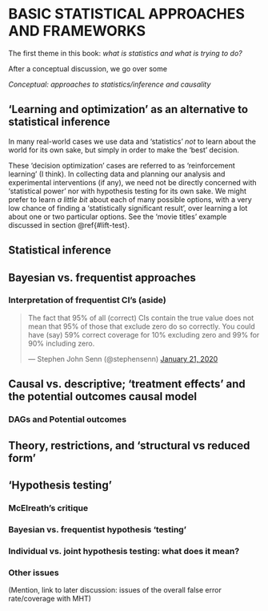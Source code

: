 # **BASIC STATISTICAL APPROACHES AND FRAMEWORKS**  {#conceptual}


The first theme in this book: *what is statistics and what is trying to do?* 

After a conceptual discussion, we go over some 

*Conceptual: approaches to statistics/inference and causality*

## 'Learning and optimization' as an alternative to statistical inference

In many real-world cases we use data and 'statistics' *not* to learn about the world for its own sake, but simply in order to make the 'best' decision.  

These 'decision optimization' cases are referred to as 'reinforcement learning' (I think). In collecting data and planning our analysis and experimental interventions (if any), we need not be directly concerned with 'statistical power' nor with hypothesis testing for its own sake. We might prefer to learn *a little bit* about each of many possible options, with a very low chance of finding a 'statistically significant result', over learning a lot about one or two particular options. See the 'movie titles' example discussed in section \@ref{#lift-test}.

<!-- also see https://docs.google.com/document/d/1v_LflrtZP8ZEP8Xk_L8pKqHazmKcqEn6j4MYrTKrir4/edit -->

## Statistical inference 

## Bayesian vs. frequentist approaches


<!-- 
Folder: bayesian
Notes: [bayes_notes](bayesian/bayes_notes.Rmd)
-->


### Interpretation of frequentist CI's (aside)

<blockquote class="twitter-tweet"><p lang="en" dir="ltr">The fact that 95% of all (correct) CIs contain the true value does not mean that 95% of those that exclude zero do so correctly. You could have (say) 59% correct coverage for 10% excluding zero and 99% for 90% including zero.</p>&mdash; Stephen John Senn (\@stephensenn) <a href="https://twitter.com/stephensenn/status/1219680319114227714?ref_src=twsrc%5Etfw">January 21, 2020</a></blockquote> <script async src="https://platform.twitter.com/widgets.js" charset="utf-8"></script>


## Causal vs. descriptive; 'treatment effects' and the potential outcomes causal model

### DAGs and Potential outcomes

## Theory, restrictions, and 'structural vs reduced form'

## 'Hypothesis testing' 

### McElreath's critique 

### Bayesian vs. frequentist hypothesis 'testing'

### Individual vs. joint hypothesis testing: what does it mean?

### Other issues

(Mention, link to later discussion: issues of the overall false error rate/coverage with MHT)










